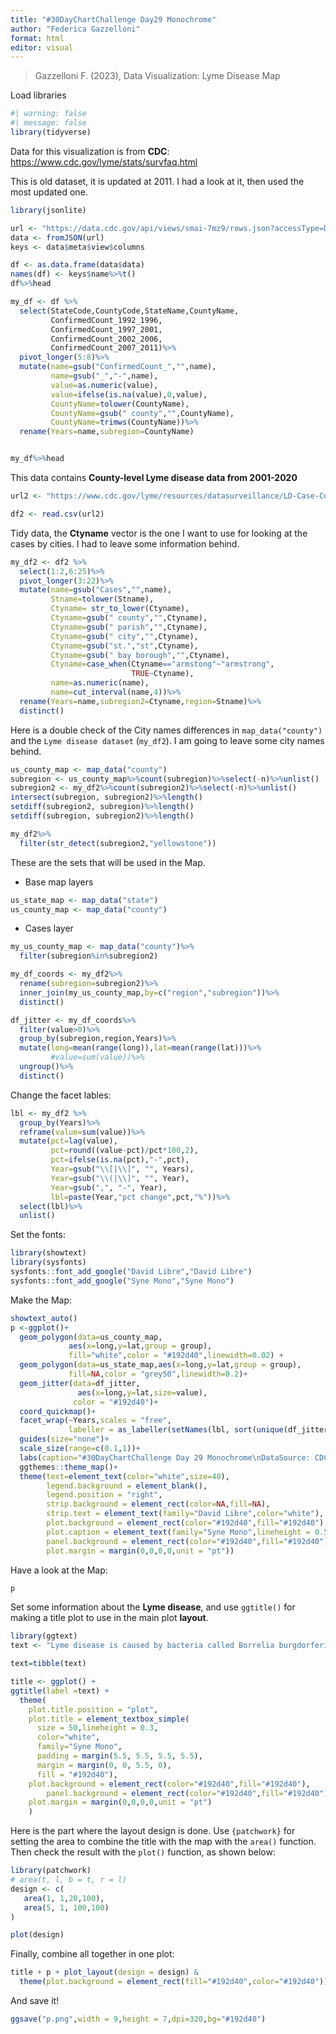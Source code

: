 ```yaml
---
title: "#30DayChartChallenge Day29 Monochrome"
author: "Federica Gazzelloni"
format: html
editor: visual
---
```


> Gazzelloni F. (2023), Data Visualization: Lyme Disease Map

Load libraries

```r
#| warning: false
#| message: false
library(tidyverse)
```

Data for this visualization is from **CDC**: <https://www.cdc.gov/lyme/stats/survfaq.html>

This is old dataset, it is updated at 2011. I had a look at it, then used the most updated one.

```r
library(jsonlite)

url <- "https://data.cdc.gov/api/views/smai-7mz9/rows.json?accessType=DOWNLOAD"
data <- fromJSON(url)
keys <- data$meta$view$columns

df <- as.data.frame(data$data)
names(df) <- keys$name%>%t()
df%>%head

my_df <- df %>%
  select(StateCode,CountyCode,StateName,CountyName,
         ConfirmedCount_1992_1996,
         ConfirmedCount_1997_2001,
         ConfirmedCount_2002_2006,
         ConfirmedCount_2007_2011)%>%
  pivot_longer(5:8)%>%
  mutate(name=gsub("ConfirmedCount_","",name),
         name=gsub("_","-",name),
         value=as.numeric(value),
         value=ifelse(is.na(value),0,value),
         CountyName=tolower(CountyName),
         CountyName=gsub(" county","",CountyName),
         CountyName=trimws(CountyName))%>%
  rename(Years=name,subregion=CountyName)


my_df%>%head
```

This data contains **County-level Lyme disease data from 2001-2020**

```r
url2 <- "https://www.cdc.gov/lyme/resources/datasurveillance/LD-Case-Counts-by-County-01-20.csv"

df2 <- read.csv(url2)
```

Tidy data, the **Ctyname** vector is the one I want to use for looking at the cases by cities. I had to leave some information behind.

```r
my_df2 <- df2 %>%
  select(1:2,6:25)%>%
  pivot_longer(3:22)%>% 
  mutate(name=gsub("Cases","",name),
         Stname=tolower(Stname),
         Ctyname= str_to_lower(Ctyname),
         Ctyname=gsub(" county","",Ctyname),
         Ctyname=gsub(" parish","",Ctyname),
         Ctyname=gsub(" city","",Ctyname),
         Ctyname=gsub("st.","st",Ctyname),
         Ctyname=gsub(" bay borough","",Ctyname),
         Ctyname=case_when(Ctyname=="armstong"~"armstrong",
                           TRUE~Ctyname),
         name=as.numeric(name),
         name=cut_interval(name,4))%>%
  rename(Years=name,subregion2=Ctyname,region=Stname)%>%
  distinct()
```

Here is a double check of the City names differences in `map_data("county")` and the `Lyme disease dataset` (`my_df2`). I am going to leave some city names behind.

```r
us_county_map <- map_data("county")
subregion <- us_county_map%>%count(subregion)%>%select(-n)%>%unlist()
subregion2 <- my_df2%>%count(subregion2)%>%select(-n)%>%unlist()
intersect(subregion, subregion2)%>%length()
setdiff(subregion2, subregion)%>%length()
setdiff(subregion, subregion2)%>%length()

my_df2%>%
  filter(str_detect(subregion2,"yellowstone"))
```

These are the sets that will be used in the Map. 


-   Base map layers

```r
us_state_map <- map_data("state")
us_county_map <- map_data("county")
```

-   Cases layer

```r
my_us_county_map <- map_data("county")%>%
  filter(subregion%in%subregion2)

my_df_coords <- my_df2%>%
  rename(subregion=subregion2)%>%
  inner_join(my_us_county_map,by=c("region","subregion"))%>%
  distinct()

df_jitter <- my_df_coords%>%
  filter(value>0)%>%
  group_by(subregion,region,Years)%>%
  mutate(long=mean(range(long)),lat=mean(range(lat)))%>%
         #value=sum(value))%>%
  ungroup()%>%
  distinct()
```

Change the facet lables:

```r
lbl <- my_df2 %>% 
  group_by(Years)%>%
  reframe(value=sum(value))%>%
  mutate(pct=lag(value),
         pct=round((value-pct)/pct*100,2),
         pct=ifelse(is.na(pct),"-",pct),
         Year=gsub("\\[|\\]", "", Years),
         Year=gsub("\\(|\\]", "", Year),
         Year=gsub(",", "-", Year),
         lbl=paste(Year,"pct change",pct,"%"))%>%
  select(lbl)%>%
  unlist()
```

Set the fonts:

```r
library(showtext)
library(sysfonts)
sysfonts::font_add_google("David Libre","David Libre")
sysfonts::font_add_google("Syne Mono","Syne Mono")
```

Make the Map:

```r
showtext_auto()
p <-ggplot()+
  geom_polygon(data=us_county_map,
             aes(x=long,y=lat,group = group),
             fill="white",color = "#192d40",linewidth=0.02) +
  geom_polygon(data=us_state_map,aes(x=long,y=lat,group = group),
             fill=NA,color = "grey50",linewidth=0.2)+
  geom_jitter(data=df_jitter,
               aes(x=long,y=lat,size=value),
              color = "#192d40")+
  coord_quickmap()+
  facet_wrap(~Years,scales = "free",
             labeller = as_labeller(setNames(lbl, sort(unique(df_jitter$Years))))) +
  guides(size="none")+
  scale_size(range=c(0.1,1))+  
  labs(caption="#30DayChartChallenge Day 29 Monochrome\nDataSource: CDC Lyme Disease | Map: Federica Gazzelloni") +
  ggthemes::theme_map()+
  theme(text=element_text(color="white",size=40),
        legend.background = element_blank(),
        legend.position = "right",
        strip.background = element_rect(color=NA,fill=NA),
        strip.text = element_text(family="David Libre",color="white"),
        plot.background = element_rect(color="#192d40",fill="#192d40"),
        plot.caption = element_text(family="Syne Mono",lineheight = 0.5,hjust=0.3),
        panel.background = element_rect(color="#192d40",fill="#192d40"),
        plot.margin = margin(0,0,0,0,unit = "pt"))
```

Have a look at the Map:

```r
p
```

Set some information about the **Lyme disease**, and use `ggtitle()` for making a title plot to use in the main plot **layout**.

```r
library(ggtext)
text <- "Lyme disease is caused by bacteria called Borrelia burgdorferi, which is spread to people through the bite of several types of blacklegged ticks. In the United States, most infections occur in Eastern states, Northern midwestern states, and West Coast. Recent estimates using other methods suggest that approximately 476,000 people may get Lyme disease each year in the United States."

text=tibble(text)

title <- ggplot() + 
ggtitle(label =text) +
  theme(
    plot.title.position = "plot",
    plot.title = element_textbox_simple(
      size = 50,lineheight = 0.3,
      color="white",
      family="Syne Mono",
      padding = margin(5.5, 5.5, 5.5, 5.5),
      margin = margin(0, 0, 5.5, 0),
      fill = "#192d40"),
    plot.background = element_rect(color="#192d40",fill="#192d40"),
        panel.background = element_rect(color="#192d40",fill="#192d40"),
    plot.margin = margin(0,0,0,0,unit = "pt")
    )
```


Here is the part where the layout design is done. Use `{patchwork}` for setting the area to combine the title with the map with the `area()` function. Then check the result with the `plot()` function, as shown below:

```r
library(patchwork)
# area(t, l, b = t, r = l)
design <- c(
   area(1, 1,20,100),
   area(5, 1, 100,100)
)

plot(design)
```

Finally, combine all together in one plot:

```r
title + p + plot_layout(design = design) &
  theme(plot.background = element_rect(fill="#192d40",color="#192d40"))
```

And save it!

```r
ggsave("p.png",width = 9,height = 7,dpi=320,bg="#192d40")
```
